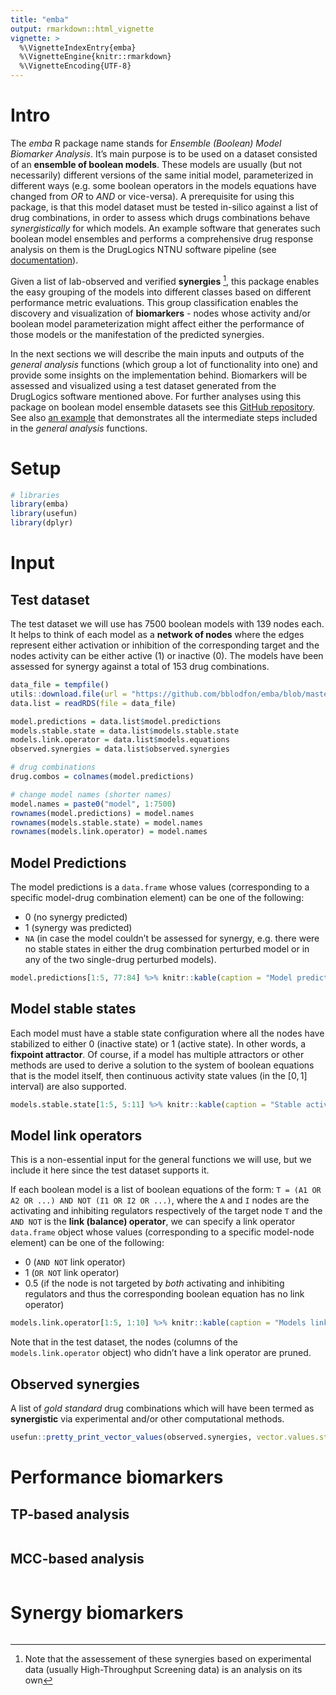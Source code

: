 ```yaml
---
title: "emba"
output: rmarkdown::html_vignette
vignette: >
  %\VignetteIndexEntry{emba}
  %\VignetteEngine{knitr::rmarkdown}
  %\VignetteEncoding{UTF-8}
---
```


# Intro

The *emba* R package name stands for *Ensemble (Boolean) Model Biomarker Analysis*.
It's main purpose is to be used on a dataset consisted of an **ensemble of boolean models**.
These models are usually (but not necessarily) different versions of the same initial model, parameterized in different ways (e.g. some boolean operators in the models equations have changed from *OR* to *AND* or vice-versa).
A prerequisite for using this package, is that this model dataset must be tested in-silico against a list of drug combinations, in order to assess which drugs combinations behave *synergistically* for which models.
An example software that generates such boolean model ensembles and performs a comprehensive drug response analysis on them is the DrugLogics NTNU software pipeline (see [documentation](https://druglogics.github.io/druglogics-doc/)).

Given a list of lab-observed and verified **synergies** ^[Note that the assessement of these synergies based on experimental data (usually High-Throughput Screening data) is an analysis on its own], this package enables the easy grouping of the models into different classes based on different performance metric evaluations.
This group classification enables the discovery and visualization of **biomarkers** - nodes whose activity and/or boolean model parameterization might affect either the performance of those models or the manifestation of the predicted synergies.

In the next sections we will describe the main inputs and outputs of the *general analysis* functions (which group a lot of functionality into one) and provide some insights on the implementation behind.
Biomarkers will be assessed and visualized using a test dataset generated from the DrugLogics software mentioned above.
For further analyses using this package on boolean model ensemble datasets see this [GitHub repository](https://github.com/bblodfon/gitsbe-model-analysis/).
See also [an example](https://bblodfon.github.io/gitsbe-model-analysis/atopo/cell-lines-2500/) that demonstrates all the intermediate steps included in the *general analysis* functions.

# Setup

```r
# libraries
library(emba)
library(usefun)
library(dplyr)
```

# Input

## Test dataset

The test dataset we will use has $7500$ boolean models with $139$ nodes each. 
It helps to think of each model as a **network of nodes** where the edges represent either activation or inhibition of the corresponding target and the nodes activity can be either active (1) or inactive (0).
The models have been assessed for synergy against a total of $153$ drug combinations.

```r
data_file = tempfile()
utils::download.file(url = "https://github.com/bblodfon/emba/blob/master/vignettes/data.rds?raw=true", destfile = data_file)
data.list = readRDS(file = data_file)

model.predictions = data.list$model.predictions
models.stable.state = data.list$models.stable.state
models.link.operator = data.list$models.equations
observed.synergies = data.list$observed.synergies

# drug combinations
drug.combos = colnames(model.predictions)

# change model names (shorter names)
model.names = paste0("model", 1:7500)
rownames(model.predictions) = model.names
rownames(models.stable.state) = model.names
rownames(models.link.operator) = model.names
```

## Model Predictions

The model predictions is a `data.frame` whose values (corresponding to a specific model-drug combination element) can be one of the following:

- 0 (no synergy predicted)
- 1 (synergy was predicted)
- `NA` (in case the model couldn't be assessed for synergy, e.g. there were no stable states in either the drug combination perturbed model or in any of the two single-drug perturbed models).

```r
model.predictions[1:5, 77:84] %>% knitr::kable(caption = "Model predictions example")
```

## Model stable states

Each model must have a stable state configuration where all the nodes have stabilized to either 0 (inactive state) or 1 (active state).
In other words, a **fixpoint attractor**.
Of course, if a model has multiple attractors or other methods are used to derive a solution to the system of boolean equations that is the model itself, then continuous activity state values (in the $[0,1]$ interval) are also supported.

```r
models.stable.state[1:5, 5:11] %>% knitr::kable(caption = "Stable activity states example")
```

## Model link operators

This is a non-essential input for the general functions we will use, but we include it here since the test dataset supports it.

If each boolean model is a list of boolean equations of the form:
`T = (A1 OR A2 OR ...) AND NOT (I1 OR I2 OR ...)`, where the `A` and `I` nodes are the activating and inhibiting regulators respectively of the target node `T` and the `AND NOT` is the **link (balance) operator**, we can specify a link operator `data.frame` object whose values (corresponding to a specific model-node element) can be one of the following:

- 0 (`AND NOT` link operator)
- 1 (`OR NOT` link operator) 
- 0.5 (if the node is not targeted by *both* activating and inhibiting regulators and thus the corresponding boolean equation has no link operator)

```r
models.link.operator[1:5, 1:10] %>% knitr::kable(caption = "Models link operator example")
```

Note that in the test dataset, the nodes (columns of the `models.link.operator` object) who didn't have a link operator are pruned.

## Observed synergies

A list of *gold standard* drug combinations which will have been termed as **synergistic** via experimental and/or other computational methods.

```r
usefun::pretty_print_vector_values(observed.synergies, vector.values.str = "observed synergies")
```

# Performance biomarkers

## TP-based analysis

```r

```

## MCC-based analysis

```r

```

# Synergy biomarkers

```r


```

